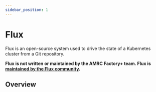 ```yaml
---
sidebar_position: 1
---
```



# Flux

Flux is an open-source system used to drive the state of a Kubernetes
cluster from a Git repository.

**Flux is not written or maintained by the AMRC Factory+ team. Flux is [maintained by the Flux community](https://fluxcd.io).**

## Overview

<EdgeCluster hilite="flux"/>

